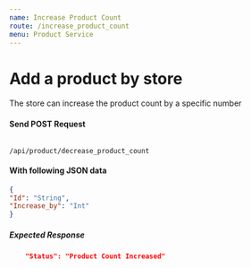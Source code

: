```yaml
---
name: Increase Product Count
route: /increase_product_count
menu: Product Service
---
```


# Add a product by store
The store can increase the product count by a specific number 

#### Send POST Request 
<Code>
/api/product/decrease_product_count
</Code>

#### With following JSON data
```json
{
"Id": "String",
"Increase_by": "Int"
}
```

##### Expected Response
```json
    "Status": "Product Count Increased"
```
